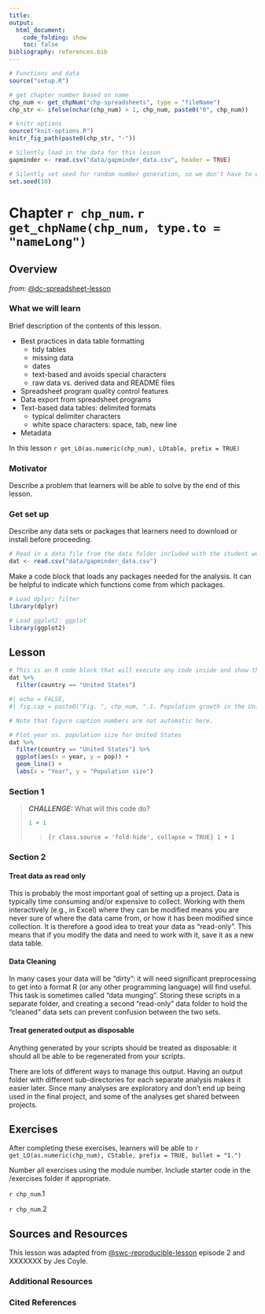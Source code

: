 ```yaml
---
title:  
output:
  html_document:
    code_folding: show
    toc: false
bibliography: references.bib
---
```



```r
# Functions and data
source("setup.R")

# get chapter number based on name
chp_num <- get_chpNum("chp-spreadsheets", type = "fileName")
chp_str <- ifelse(nchar(chp_num) > 1, chp_num, paste0("0", chp_num))

# knitr options
source("knit-options.R")
knitr_fig_path(paste0(chp_str, "-"))

# Silently load in the data for this lesson
gapminder <- read.csv("data/gapminder_data.csv", header = TRUE)

# Silently set seed for random number generation, so we don't have to explain it
set.seed(10)
```

# Chapter `r chp_num`. `r get_chpName(chp_num, type.to = "nameLong")` {.tabset}

## Overview 

*from:* [@dc-spreadsheet-lesson](https://datacarpentry.org/spreadsheet-ecology-lesson/)

### What we will learn

Brief description of the contents of this lesson. 


- Best practices in data table formatting
  - tidy tables
  - missing data
  - dates
  - text-based and avoids special characters
  - raw data vs. derived data and README files
- Spreadsheet program quality control features
- Data export from spreadsheet programs
- Text-based data tables: delimited formats
  - typical delimiter characters
  - white space characters: space, tab, new line
- Metadata


In this lesson 
`r get_LO(as.numeric(chp_num), LOtable, prefix = TRUE)`

### Motivator

Describe a problem that learners will be able to solve by the end of this lesson.

### Get set up

Describe any data sets or packages that learners need to download or install before proceeding.

```r
# Read in a data file from the data folder included with the student workbook
dat <- read.csv("data/gapminder_data.csv")
```

Make a code block that loads any packages needed for the analysis. It can be helpful to indicate which functions come from which packages.

```r

# Load dplyr: filter
library(dplyr)

# Load ggplot2: ggplot
library(ggplot2)

```

## Lesson


```r
# This is an R code block that will execute any code inside and show the results.
dat %>%
  filter(country == "United States")

```



```r
#| echo = FALSE,
#| fig.cap = paste0("Fig. ", chp_num, ".1. Population growth in the United States 1952 - 2007.")

# Note that figure caption numbers are not automatic here.

# Plot year vs. population size for United States
dat %>%
  filter(country == "United States") %>%
  ggplot(aes(x = year, y = pop)) +
  geom_line() +
  labs(x = "Year", y = "Population size")

```


### Section 1


> ***CHALLENGE:*** What will this code do?
>
> ```r
> 1 + 1
> ```
> > ```{r class.source = 'fold-hide', collapse = TRUE}
> > 1 + 1
> > ```

### Section 2

#### Treat data as read only

This is probably the most important goal of setting up a project. Data is
typically time consuming and/or expensive to collect. Working with them
interactively (e.g., in Excel) where they can be modified means you are never
sure of where the data came from, or how it has been modified since collection.
It is therefore a good idea to treat your data as "read-only". This means that if you modify the data and need to work with it, save it as a new data table.

#### Data Cleaning

In many cases your data will be "dirty": it will need significant preprocessing
to get into a format R (or any other programming language) will find useful.
This task is sometimes called "data munging". Storing these scripts in a
separate folder, and creating a second "read-only" data folder to hold the
"cleaned" data sets can prevent confusion between the two sets.

#### Treat generated output as disposable

Anything generated by your scripts should be treated as disposable: it should
all be able to be regenerated from your scripts.

There are lots of different ways to manage this output. Having an output folder
with different sub-directories for each separate analysis makes it easier later.
Since many analyses are exploratory and don't end up being used in the final
project, and some of the analyses get shared between projects. 

## Exercises

After completing these exercises, learners will be able to 
`r get_LO(as.numeric(chp_num), CStable, prefix = TRUE, bullet = "1.")`


Number all exercises using the module number. Include starter code in the /exercises folder if appropriate.

`r chp_num`.1 

`r chp_num`.2 



## Sources and Resources

This lesson was adapted from [@swc-reproducible-lesson](https://swcarpentry.github.io/r-novice-gapminder/) episode 2 and XXXXXXX by Jes Coyle.


### Additional Resources

### Cited References
